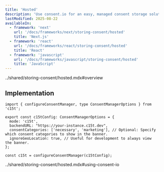 ```yaml
---
title: 'Hosted'
description: 'Use consent.io for an easy, managed consent storage solution with minimal setup'
lastModified: 2025-08-22
availableIn:
  - framework: 'next'
    url: '/docs/frameworks/next/storing-consent/hosted'
    title: 'Next.js'
  - framework: 'react'
    url: '/docs/frameworks/react/storing-consent/hosted'
    title: 'React'
  - framework: 'javascript'
    url: '/docs/frameworks/javascript/storing-consent/hosted'
    title: 'JavaScript'
---
```


<import>../shared/storing-consent/hosted.mdx#overview</import>

## Implementation

```tsx
import { configureConsentManager, type ConsentManagerOptions } from 'c15t';

export const c15tConfig: ConsentManagerOptions = {
  mode: 'c15t',
  backendURL: "https://your-instance.c15t.dev",
  consentCategories: ['necessary', 'marketing'], // Optional: Specify which consent categories to show in the banner. 
  ignoreGeoLocation: true, // Useful for development to always view the banner.
};

const c15t = configureConsentManager(c15tConfig);
```

<import>../shared/storing-consent/hosted.mdx#using-consent-io</import>
